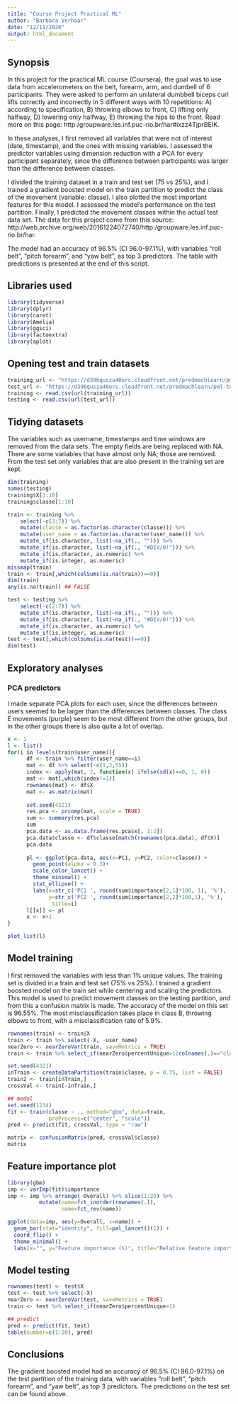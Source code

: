 ```yaml
---
title: "Course Project Practical ML"
author: "Barbara Verhaar"
date: "12/11/2020"
output: html_document
---
```


## Synopsis
In this project for the practical ML course (Coursera), the goal was to use data from accelerometers on the belt, forearm, arm, and dumbell of 6 participants. They were asked to perform an unilateral dumbbell biceps curl lifts correctly and incorrectly in 5 different ways with 10 repetitions: A) according to specification, B) throwing elbows to front, C) lifting only halfway, D) lowering only halfway, E) throwing the hips to the front. Read more on this page: http:/groupware.les.inf.puc-rio.br/har#ixzz4TjprBEIK.

In these analyses, I first removed all variables that were not of interest (date, timestamp), and the ones with missing variables. I assessed the predictor variables using dimension reduction with a PCA for every participant separately, since the difference between participants was larger than the difference between classes.

I divided the training dataset in a train and test set (75 vs 25%), and I trained a gradient boosted model on the train partition to predict the class of the movement (variable: classe). I also plotted the most important features for this model. I assessed the model's performance on the test partition. Finally, I predicted the movement classes within the actual test data set. The data for this project come from this source: http://web.archive.org/web/20161224072740/http:/groupware.les.inf.puc-rio.br/har.

The model had an accuracy of 96.5% (CI 96.0-97.1%), with variables "roll belt", "pitch forearm", and "yaw belt", as top 3 predictors. The table with predictions is presented at the end of this script.

## Libraries used
```r
library(tidyverse)
library(dplyr)
library(caret)
library(Amelia)
library(ggsci)
library(factoextra)
library(aplot)
```

## Opening test and train datasets
```r
training_url <- "https://d396qusza40orc.cloudfront.net/predmachlearn/pml-training.csv"
test_url <- "https://d396qusza40orc.cloudfront.net/predmachlearn/pml-testing.csv"
training <- read.csv(url(training_url))
testing <- read.csv(url(test_url))
```

## Tidying datasets
The variables such as username, timestamps and time windows are removed from the data sets. The empty fields are being replaced with NA. There are some variables that have almost only NA; those are removed. From the test set only variables that are also present in the training set are kept. 
```r
dim(training)
names(testing)
training$X[1:10]
training$classe[1:10]

train <- training %>% 
    select(-c(3:7)) %>% 
    mutate(classe = as.factor(as.character(classe))) %>% 
    mutate(user_name = as.factor(as.character(user_name))) %>% 
    mutate_if(is.character, list(~na_if(., ""))) %>% 
    mutate_if(is.character, list(~na_if(., "#DIV/0!"))) %>% 
    mutate_if(is.character, as.numeric) %>% 
    mutate_if(is.integer, as.numeric)
missmap(train)
train <- train[,which(colSums(is.na(train))==0)]
dim(train)
any(is.na(train)) ## FALSE

test <- testing %>%
    select(-c(2:7)) %>% 
    mutate_if(is.character, list(~na_if(., ""))) %>% 
    mutate_if(is.character, list(~na_if(., "#DIV/0!"))) %>% 
    mutate_if(is.character, as.numeric) %>% 
    mutate_if(is.integer, as.numeric)
test <- test[,which(colSums(is.na(test))==0)]
dim(test)

```

## Exploratory analyses

### PCA predictors
I made separate PCA plots for each user, since the differences between users seemed to be larger than the differences between classes. The class E movements (purple) seem to be most different from the other groups, but in the other groups there is also quite a lot of overlap.
```r
x <- 1
l <- list()
for(i in levels(train$user_name)){
      df <- train %>% filter(user_name==i)
      mat <- df %>% select(-c(1,2,55))
      index <- apply(mat, 2, function(x) ifelse(sd(x)==0, 1, 0))
      mat <- mat[,which(index!=1)]
      rownames(mat) <- df$X
      mat <- as.matrix(mat)
      
      set.seed(4321)
      res.pca <- prcomp(mat, scale = TRUE)
      sum <- summary(res.pca)
      sum
      pca.data <- as.data.frame(res.pca$x[, 1:2])
      pca.data$classe <- df$classe[match(rownames(pca.data), df$X)]
      pca.data
      
      pl <- ggplot(pca.data, aes(x=PC1, y=PC2, color=classe)) +
        geom_point(alpha = 0.3)+
        scale_color_lancet() +
        theme_minimal() +
        stat_ellipse() +
        labs(x=str_c('PC1 ', round(sum$importance[2,1]*100, 1), '%'), 
             y=str_c('PC2 ', round(sum$importance[2,2]*100,1), '%'), 
              title=i)
      l[[x]] <- pl
      x <- x+1
}

plot_list(l)
```

## Model training
I first removed the variables with less than 1% unique values. The training set is divided in a train and test set (75% vs 25%). I trained a gradient boosted model on the train set while centering and scaling the predictors. This model is used to predict movement classes on the testing partition, and from this a confusion matrix is made. The accuracy of the model on this set is 96.55%. The most misclassification takes place in class B, throwing elbows to front, with a misclassification rate of 5.9%.
```r
rownames(train) <- train$X
train <- train %>% select(-X, -user_name)
nearZero <- nearZeroVar(train, saveMetrics = TRUE)
train <- train %>% select_if(nearZero$percentUnique>1|colnames(.)=="classe")

set.seed(4321)
inTrain <- createDataPartition(train$classe, p = 0.75, list = FALSE)
train2 <- train[inTrain,]
crossVal <- train[-inTrain,]

## model
set.seed(1234)
fit <- train(classe ~ ., method="gbm", data=train, 
             preProcess=c("center", "scale"))
pred <- predict(fit, crossVal, type = "raw")

matrix <- confusionMatrix(pred, crossVal$classe)
matrix
```

## Feature importance plot
```r
library(gbm)
imp <- varImp(fit)$importance
imp <- imp %>% arrange(-Overall) %>% slice(1:20) %>% 
          mutate(name=fct_inorder(rownames(.)), 
                 name=fct_rev(name))

ggplot(data=imp, aes(y=Overall, x=name)) +
  geom_bar(stat="identity", fill=pal_lancet()(1)) +
  coord_flip() +
  theme_minimal() +
  labs(x="", y="Feature importance (%)", title="Relative feature importance")
```


## Model testing
```r
rownames(test) <- test$X
test <- test %>% select(-X)
nearZero <- nearZeroVar(test, saveMetrics = TRUE)
train <- test %>% select_if(nearZero$percentUnique>1)

## predict
pred <- predict(fit, test)
table(number=c(1:20), pred)
```

## Conclusions
The gradient boosted model had an accuracy of 96.5% (CI 96.0-97.1%) on the test partition of the training data, with variables "roll belt", "pitch forearm", and "yaw belt", as top 3 predictors. The predictions on the test set can be found above.
